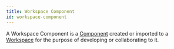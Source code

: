 ```yaml
---
title: Workspace Component
id: workspace-component
---
```


A Workspace Component is a [Component](/components/overview) created or imported to a [Workspace](/workspace/overview) for the purpose of developing or collaborating to it.

<!-- ```ts

``` -->
